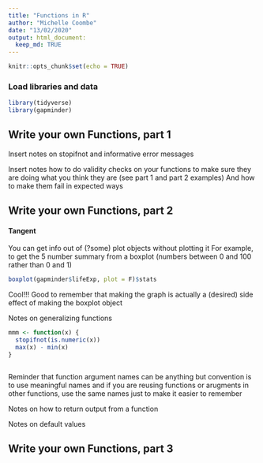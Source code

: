 ```yaml
---
title: "Functions in R"
author: "Michelle Coombe"
date: "13/02/2020"
output: html_document:
  keep_md: TRUE
---
```


```r
knitr::opts_chunk$set(echo = TRUE)
```
### Load libraries and data
```r
library(tidyverse)
library(gapminder)
```

## Write your own Functions, part 1
Insert notes on stopifnot and informative error messages

Insert notes how to do validity checks on your functions to make sure they are doing what you think they are (see part 1 and part 2 examples)
And how to make them fail in expected ways

## Write your own Functions, part 2
#### Tangent
You can get info out of (?some) plot objects without plotting it
For example, to get the 5 number summary from a boxplot (numbers between 0 and 100 rather than 0 and 1)
```r
boxplot(gapminder$lifeExp, plot = F)$stats
```
Cool!!! Good to remember that making the graph is actually a (desired) side effect of making the boxplot object

Notes on generalizing functions

```r
mmm <- function(x) {
  stopifnot(is.numeric(x))
  max(x) - min(x)
}
```

```r
```

Reminder that function argument names can be anything but convention is to use meaningful names and if you are reusing functions or arugments in other functions, use the same names just to make it easier to remember

Notes on how to return output from a function

Notes on default values

## Write your own Functions, part 3